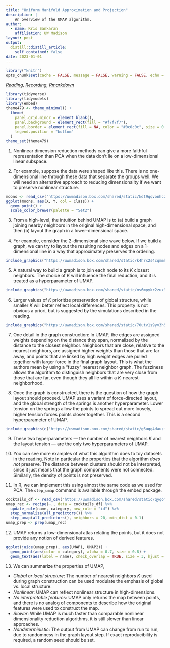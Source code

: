 ```yaml
---
title: "Uniform Manifold Approximation and Projection"
description: |
    An overview of the UMAP algorithm.
author:
  - name: Kris Sankaran
    affiliation: UW Madison
layout: post
output:
  distill::distill_article:
    self_contained: false
date: 2023-01-01
---
```


```r
library("knitr")
opts_chunk$set(cache = FALSE, message = FALSE, warning = FALSE, echo = TRUE)
```

_[Reading](https://pair-code.github.io/understanding-umap), [Recording](https://mediaspace.wisc.edu/media/Week%2010%20%5B4%5D%20Uniform%20Manifold%20Approximation%20and%20Projection/1_8tb5x1es), [Rmarkdown](https://github.com/krisrs1128/stat479/blob/master/_posts/2021-03-24-week10-4/week10-4.Rmd)_

```r
library(tidyverse)
library(tidymodels)
library(embed)
theme479 <- theme_minimal() + 
  theme(
    panel.grid.minor = element_blank(),
    panel.background = element_rect(fill = "#f7f7f7"),
    panel.border = element_rect(fill = NA, color = "#0c0c0c", size = 0.6),
    legend.position = "bottom"
  )
theme_set(theme479)
```

1. Nonlinear dimension reduction methods can give a more faithful representation
than PCA when the data don’t lie on a low-dimensional linear subspace.

2. For example, suppose the data were shaped like this. There is no
one-dimensional line through these data that separate the groups well. We will
need an alternative approach to reducing dimensionality if we want to preserve
nonlinear structure.

```r
moons <- read_csv("https://uwmadison.box.com/shared/static/kdt9qqvonhcz2ssb599p1nqganrg1w6k.csv")
ggplot(moons, aes(X, Y, col = Class)) +
  geom_point() +
  scale_color_brewer(palette = "Set2")
```

3. From a high-level, the intuition behind UMAP is to (a) build a graph joining
nearby neighbors in the original high-dimensional space, and then (b) layout the
graph in a lower-dimensional space.

4. For example, consider the 2-dimensional sine wave below. If we build a graph,
we can try to layout the resulting nodes and edges on a 1-dimensional line in a
way that approximately preserves the ordering.

```r
include_graphics("https://uwmadison.box.com/shared/static/k4hrx2s4cqmmheg6u0yclir8op42sb0s.png")
```

5. A natural way to build a graph is to join each node to its $K$ closest
neighbors. The choice of $K$ will influence the final reduction, and it is
treated as a hyperparameter of UMAP.

```r
include_graphics("https://uwmadison.box.com/shared/static/ns6mpykr2zux3t35wuejc7ybtxngm98e.png")
```

6. Larger values of $K$ prioritize preservation of global structure, while
smaller $K$ will better reflect local differences. This property is not obvious
a priori, but is suggested by the simulations described in the reading.

```r
include_graphics("https://uwmadison.box.com/shared/static/70utv1s9yv3h5kturf6i02knhi2jw2dl.png")
```

7. One detail in the graph construction: In UMAP, the edges are assigned weights
depending on the distance they span, normalized by the distance to the closest
neighbor. Neighbors that are close, relative to the nearest neighbors, are
assigned higher weights than those that are far away, and points that are linked
by high weight edges are pulled together with larger force in the final graph
layout. This is what the authors mean by using a "fuzzy" nearest neighbor graph.
The fuzziness allows the algorithm to distinguish neighbors that are very close
from those that are far, even though they all lie within a
$K$-nearest-neighborhood.

8. Once the graph is constructed, there is the question of how the graph layout
should proceed. UMAP uses a variant of force-directed layout, and the global
strength of the springs is another hyperparameter. Lower tension on the springs
allow the points to spread out more loosely, higher tension forces points closer
together. This is a second hyperparameter of UMAP.

```r
include_graphics(c("https://uwmadison.box.com/shared/static/g6uqg4dauzfea0qrymaw5m77hl79adem.png", "https://uwmadison.box.com/shared/static/vo96qoakuzm8kx8h7sbuqfaulksfvm1j.png"))
```

9. These two hyperparameters — the number of nearest neighbors $K$ and the
layout tension — are the only two hyperparameters of UMAP.

10. You can see more examples of what this algorithm does to toy datasets in the
[reading](https://pair-code.github.io/understanding-umap). Note in particular
the properties that the algorithm *does not* preserve. The distance between
clusters should not be interpreted, since it just means that the graph
components were not connected. Similarly, the density of points is not
preserved.

11. In R, we can implement this using almost the same code as we used for PCA.
The `step_umap` command is available through the embed package.

```r
cocktails_df <- read_csv("https://uwmadison.box.com/shared/static/qyqof2512qsek8fpnkqqiw3p1jb77acf.csv")
umap_rec <- recipe(~., data = cocktails_df) %>%
  update_role(name, category, new_role = "id") %>%
  step_normalize(all_predictors()) %>%
  step_umap(all_predictors(), neighbors = 20, min_dist = 0.1)
umap_prep <- prep(umap_rec)
```

12. UMAP returns a low-dimensional atlas relating the points, but it does not
provide any notion of derived features.

```r
ggplot(juice(umap_prep), aes(UMAP1, UMAP2)) +
  geom_point(aes(color = category), alpha = 0.7, size = 0.8) +
  geom_text(aes(label = name), check_overlap = TRUE, size = 3, hjust = "inward")
```

13. We can summarize the properties of UMAP,

  * *Global or local structure*: The number of nearest neighbors $K$ used
  during graph construction can be used modulate the emphasis of global vs.
  local structure.
  * *Nonlinear*: UMAP can reflect nonlinear structure in high-dimensions.
  * *No interpretable features*: UMAP only returns the map between points, and
  there is no analog of components to describe how the original features were
  used to construct the map.
  * *Slower*: While UMAP is much faster than comparable nonlinear
  dimensionality reduction algorithms, it is still slower than linear
  approaches.
  * *Nondeterministic*: The output from UMAP can change from run to run, due
  to randomness in the graph layout step. If exact reproducibility is required,
  a random seed should be set.
